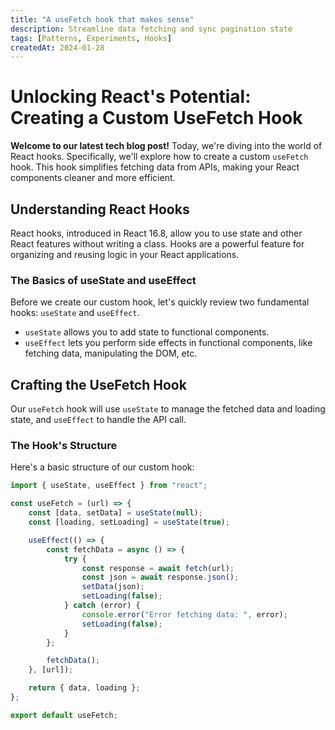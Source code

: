 ```yaml
---
title: "A useFetch hook that makes sense"
description: Streamline data fetching and sync pagination state
tags: [Patterns, Experiments, Hooks]
createdAt: 2024-01-28
---
```


# Unlocking React's Potential: Creating a Custom UseFetch Hook

**Welcome to our latest tech blog post!** Today, we're diving into the world of React hooks. Specifically, we'll explore how to create a custom `useFetch` hook. This hook simplifies fetching data from APIs, making your React components cleaner and more efficient.

## Understanding React Hooks

React hooks, introduced in React 16.8, allow you to use state and other React features without writing a class. Hooks are a powerful feature for organizing and reusing logic in your React applications.

### The Basics of useState and useEffect

Before we create our custom hook, let's quickly review two fundamental hooks: `useState` and `useEffect`.

- `useState` allows you to add state to functional components.
- `useEffect` lets you perform side effects in functional components, like fetching data, manipulating the DOM, etc.

## Crafting the UseFetch Hook

Our `useFetch` hook will use `useState` to manage the fetched data and loading state, and `useEffect` to handle the API call.

### The Hook's Structure

Here's a basic structure of our custom hook:

```javascript
import { useState, useEffect } from "react";

const useFetch = (url) => {
	const [data, setData] = useState(null);
	const [loading, setLoading] = useState(true);

	useEffect(() => {
		const fetchData = async () => {
			try {
				const response = await fetch(url);
				const json = await response.json();
				setData(json);
				setLoading(false);
			} catch (error) {
				console.error("Error fetching data: ", error);
				setLoading(false);
			}
		};

		fetchData();
	}, [url]);

	return { data, loading };
};

export default useFetch;
```
